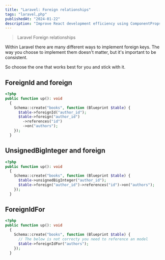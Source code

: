 ```yaml
---
title: "Laravel: Foreign relationships"
tags: "laravel,php"
publishedAt: "2024-01-22"
description: "Improve React development efficiency using ComponentPropsWithoutRef."
---
```


> Laravel Foreign relationships

Within Laravel there are many different ways to implement foreign keys. The way you choose to implement them doesn't matter, but it's important to be consistent.

So choose the one that works best for you and stick with it.

## ForeignId and foreign
```php
<?php
public function up(): void
  {
    Schema::create("books", function (Blueprint $table) {
      $table->foreignId("author_id");
      $table->foreign("author_id")
        ->references("id")
        ->on("authors");
    });
  }
```

## UnsignedBigInteger and foreign
```php
<?php
public function up(): void
  {
    Schema::create("books", function (Blueprint $table) {
      $table->unsignedBigInteger("author_id");
      $table->foreign("author_id")->references("id")->on("authors");
    });
  }
```

## ForeignIdFor
```php
<?php
public function up(): void
  {
    Schema::create("books", function (Blueprint $table) {
      // The below is not correcty you need to reference an model
      $table->foreignIdFor("authors");
    });
  }
```

```